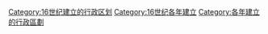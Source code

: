 [[Category:16世纪建立的行政区划|Category:16世纪建立的行政区划]]
[[Category:16世纪各年建立|Category:16世纪各年建立]]
[[Category:各年建立的行政區劃|Category:各年建立的行政區劃]]